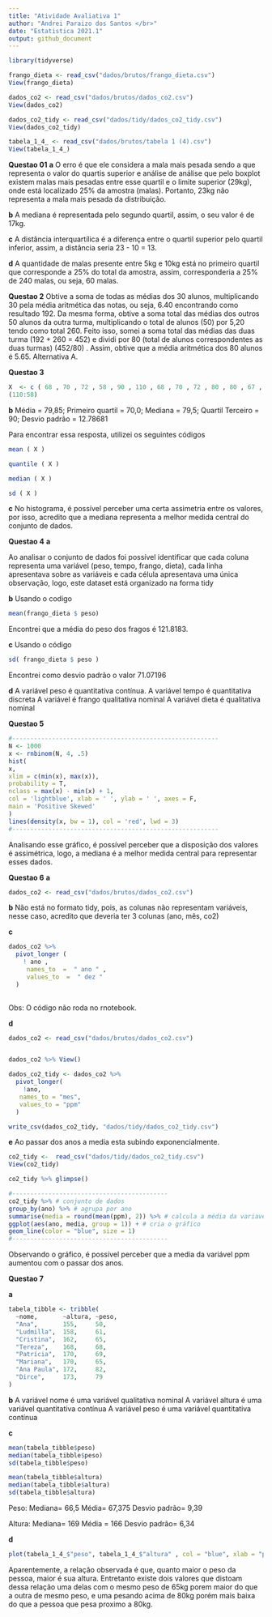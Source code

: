 ```yaml
---
title: "Atividade Avaliativa 1"
author: "Andrei Paraizo dos Santos </br>"
date: "Estatistica 2021.1"
output: github_document
---
```



```r
library(tidyverse)

frango_dieta <- read_csv("dados/brutos/frango_dieta.csv")
View(frango_dieta)

dados_co2 <- read_csv("dados/brutos/dados_co2.csv")
View(dados_co2)

dados_co2_tidy <- read_csv("dados/tidy/dados_co2_tidy.csv")
View(dados_co2_tidy)

tabela_1_4_ <- read_csv("dados/brutos/tabela 1 (4).csv")
View(tabela_1_4_)

```
**Questao 01**
**a** O erro é que ele considera a mala mais pesada sendo a que representa o valor do quartis superior e análise de análise que pelo boxplot existem malas mais pesadas entre esse quartil e o limite superior (29kg), onde está localizado 25% da amostra (malas). Portanto, 23kg não representa a mala mais pesada da distribuição.

**b** A mediana é representada pelo segundo quartil, assim, o seu valor é de 17kg.

**c** A distância interquartílica é a diferença entre o quartil superior pelo quartil inferior, assim, a distância seria 23 - 10 = 13.

**d** A quantidade de malas presente entre 5kg e 10kg está no primeiro quartil que corresponde a 25% do total da amostra, assim, corresponderia a 25% de 240 malas, ou seja, 60 malas.

**Questao 2** 
Obtive a soma de todas as médias dos 30 alunos, multiplicando 30 pela média aritmética das notas, ou seja, 6.40 encontrando como resultado 192. Da mesma forma, obtive a soma total das médias dos outros 50 alunos da outra turma, multiplicando o total de alunos (50) por 5,20 tendo como total 260. Feito isso, somei a soma total das médias das duas turma (192 + 260 = 452) e dividi por 80 (total de alunos correspondentes as duas turmas) (452/80) . Assim, obtive que a média aritmética dos 80 alunos é 5.65. Alternativa A.

**Questao 3**
```r
X  <- c ( 68 , 70 , 72 , 58 , 90 , 110 , 68 , 70 , 72 , 80 , 80 , 67 , 90 , 94 , 100 , 80 , 75 , 79 , 84 , 90 )
(110:58)
```

**b**  Média = 79,85;
Primeiro quartil = 70,0;
Mediana = 79,5;
Quartil Terceiro = 90;
Desvio padrão = 12.78681

Para encontrar essa resposta, utilizei os seguintes códigos
```r
mean ( X )

quantile ( X )

median ( X )

sd ( X )
```

**c** No histograma, é possível perceber uma certa assimetria entre os valores, por isso, acredito que a mediana representa a melhor medida central do conjunto de dados.

**Questao 4**
**a** 

Ao analisar o conjunto de dados foi possível identificar que cada coluna representa uma variável (peso, tempo, frango, dieta), cada linha apresentava sobre as variáveis e cada célula apresentava uma única observação, logo, este dataset está organizado na forma tidy

**b** Usando o codigo 
```r
mean(frango_dieta $ peso)
```

Encontrei que a média do peso dos fragos é 121.8183.

**c** Usando o código
```r
sd( frango_dieta $ peso )
```

Encontrei como desvio padrão o valor 71.07196

**d** A variável peso é quantitativa contínua.
A variável tempo é quantitativa discreta
A variável é frango qualitativa nominal
A variável dieta é qualitativa nominal

**Questao 5**
```r
#---------------------------------------------------------
N <- 1000
x <- rnbinom(N, 4, .5)
hist(
x,
xlim = c(min(x), max(x)),
probability = T,
nclass = max(x) - min(x) + 1,
col = 'lightblue', xlab = ' ', ylab = ' ', axes = F,
main = 'Positive Skewed'
)
lines(density(x, bw = 1), col = 'red', lwd = 3)
#---------------------------------------------------------
```

Analisando esse gráfico, é possível perceber que a disposição dos valores é assimétrica, logo, a mediana é a melhor medida central para representar esses dados.

**Questao 6**
**a** 
```r
dados_co2 <- read_csv("dados/brutos/dados_co2.csv")
```
**b** 
Não está no formato tidy, pois, as colunas não representam variáveis, nesse caso, acredito que deveria ter 3 colunas (ano, mês, co2)

**c**
```r
dados_co2 %>%                
  pivot_longer (
    ! ano ,              
     names_to  =  " ano " ,    
     values_to  =  " dez "   
  )
  
```
Obs: O código não roda no rnotebook.

**d**
```r
dados_co2 <- read_csv("dados/brutos/dados_co2.csv")


dados_co2 %>% View()
```
```r
dados_co2_tidy <- dados_co2 %>% 
  pivot_longer(
    !ano, 
   names_to = "mes",
   values_to = "ppm"
  )
```

```r
write_csv(dados_co2_tidy, "dados/tidy/dados_co2_tidy.csv")
```

**e**
Ao passar dos anos a media esta subindo exponencialmente.

```r
co2_tidy <-  read_csv("dados/tidy/dados_co2_tidy.csv")
View(co2_tidy)

co2_tidy %>% glimpse()
```

```r
#-------------------------------------------
co2_tidy %>% # conjunto de dados
group_by(ano) %>% # agrupa por ano
summarise(media = round(mean(ppm), 2)) %>% # calcula a média da variavel ppm em cada grupo
ggplot(aes(ano, media, group = 1)) + # cria o gráfico
geom_line(color = "blue", size = 1)
#-------------------------------------------
```

Observando o gráfico, é possível perceber que a media da variável ppm aumentou com o passar dos anos.

**Questao 7**

**a**
```r
tabela_tibble <- tribble(
  ~nome,       ~altura, ~peso,
  "Ana",       155,     50,
  "Ludmilla",  158,     61,
  "Cristina",  162,     65,
  "Tereza",    168,     68,
  "Patrícia",  170,     69,
  "Mariana",   170,     65,
  "Ana Paula", 172,     82,
  "Dirce",     173,     79
)

```

**b**
A variável nome é uma variável qualitativa nominal
A variável altura é uma variável quantitativa contínua
A variável peso é uma variável quantitativa contínua

**c**
```r
mean(tabela_tibble$peso)
median(tabela_tibble$peso)
sd(tabela_tibble$peso)

mean(tabela_tibble$altura)
median(tabela_tibble$altura)
sd(tabela_tibble$altura)
```

Peso:
Mediana= 66,5
Média= 67,375
Desvio padrão= 9,39

Altura:
Mediana= 169 
Média = 166
Desvio padrão= 6,34


**d**
```r
plot(tabela_1_4_$"peso", tabela_1_4_$"altura" , col = "blue", xlab = "peso", ylab = "altura", main = "tabela 1")
```

Aparentemente, a relação observada é que, quanto maior o peso da pessoa, maior é sua altura. Entretanto existe dois valores que distoam dessa relação uma delas com o mesmo peso de 65kg porem maior do que a outra de mesmo peso, e uma pesando acima de 80kg porém mais baixa do que a pessoa que pesa proximo a 80kg.
